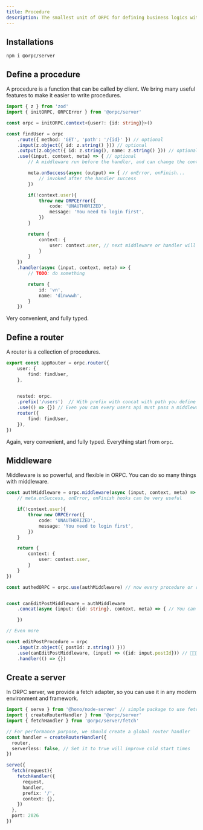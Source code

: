 ```yaml
---
title: Procedure
description: The smallest unit of ORPC for defining business logics with best of DX
---
```


## Installations

```package-install
npm i @orpc/server
```

## Define a procedure

A procedure is a function that can be called by client. We bring many useful features to make it easier to write procedures.

```ts
import { z } from 'zod'
import { initORPC, ORPCError } from '@orpc/server'

const orpc = initORPC.context<{user?: {id: string}}>()

const findUser = orpc
    .route({ method: 'GET', 'path': '/{id}' }) // optional
    .input(z.object({ id: z.string() })) // optional
    .output(z.object({ id: z.string(), name: z.string() })) // optional
    .use((input, context, meta) => { // optional
        // A middleware run before the handler, and can change the context

        meta.onSuccess(async (output) => { // onError, onFinish...
            // invoked after the handler success
        })

        if(!context.user){
            throw new ORPCError({
                code: 'UNAUTHORIZED',
                message: 'You need to login first',
            })
        }

        return {
            context: {
                user: context.user, // next middleware or handler will infer user as NonNullable<typeof context.user>
            }
        }
    })
    .handler(async (input, context, meta) => {
        // TODO: do something

        return {
            id: 'vn',
            name: 'dinwwwh',
        }
    })
```

Very convenient, and fully typed.

## Define a router

A router is a collection of procedures.

```ts
export const appRouter = orpc.router({
    user: {
        find: findUser,
    },

   
    nested: orpc.
    .prefix('/users')  // With prefix with concat with path you define in route(...)
    .use(() => {}) // Even you can every users api must pass a middleware
    router({
        find: findUser,
    }),
})
```

Again, very convenient, and fully typed. Everything start from `orpc`.

## Middleware

Middleware is so powerful, and flexible in ORPC. You can do so many things with middleware.

```ts
const authMiddleware = orpc.middleware(async (input, context, meta) => {
    // meta.onSuccess, onError, onFinish hooks can be very useful

    if(!context.user){
        throw new ORPCError({
            code: 'UNAUTHORIZED',
            message: 'You need to login first',
        })
    }

    return {
        context: {
            user: context.user,
        }
    }
})

const authedORPC = orpc.use(authMiddleware) // now every procedure or router defined in this ORPC will be protected by authMiddleware


const canEditPostMiddleware = authMiddleware
    .concat(async (input: {id: string}, context, meta) => { // You can event expect input here with full type 🤯🤯🤯

    })

// Even more

const editPostProcedure = orpc
    .input(z.object({ postId: z.string() }))
    .use(canEditPostMiddleware, (input) => ({id: input.postId})) // 🤯🤯🤯 you can map input if you want
    .handler(() => {})
```

## Create a server

In ORPC server, we provide a fetch adapter, so you can use it in any modern environment and framework.

```ts
import { serve } from '@hono/node-server' // simple package to use fetch api in node
import { createRouterHandler } from '@orpc/server'
import { fetchHandler } from '@orpc/server/fetch'

// For performance purpose, we should create a global router handler
const handler = createRouterHandler({
  router,
  serverless: false, // Set it to true will improve cold start times
})

serve({
  fetch(request){
    fetchHandler({
      request,
      handler,
      prefix: '/',
      context: {},
    })
  },
  port: 2026
})
```
